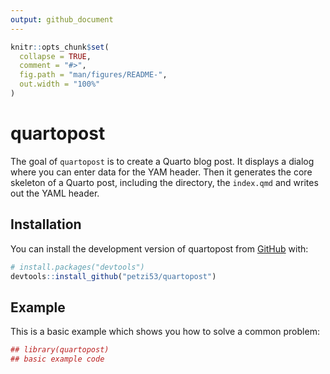 ```yaml
---
output: github_document
---
```


<!-- README.md is generated from README.Rmd. Please edit that file -->

```r
knitr::opts_chunk$set(
  collapse = TRUE,
  comment = "#>",
  fig.path = "man/figures/README-",
  out.width = "100%"
)
```

# quartopost


<!-- badges: start -->
<!-- badges: end -->

The goal of `quartopost` is to create a Quarto blog post. It displays a dialog where you can enter data for the YAM header. Then it generates the core skeleton of a Quarto post, including the directory, the `index.qmd` and writes out the YAML header. 

## Installation

You can install the development version of quartopost from [GitHub](https://github.com/) with:

``` r
# install.packages("devtools")
devtools::install_github("petzi53/quartopost")
```

## Example

This is a basic example which shows you how to solve a common problem:

```r
## library(quartopost)
## basic example code
```
